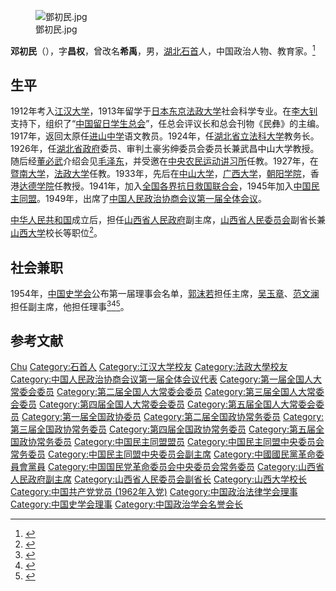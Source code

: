 [[File:鄧初民.jpg|thumb]]

'''邓初民'''（{{bd|1889年|10月20日|1981年|2月4日|catIdx=}}），字'''昌权'''，曾改名'''希禹'''，男，[[湖北|湖北]][[石首|石首]]人，中国政治人物、教育家。<ref>{{Cite web|title=民主战士邓初民,民主战士邓初民|url=http://mmlasw.gov.cn/news_Article.asp?Class_ID=4&Article_ID=41|accessdate=2019-09-10|work=中国民主同盟六安市委员会|archive-date=2020-04-30|archive-url=https://web.archive.org/web/20200430142127/http://mmlasw.gov.cn/news_Article.asp?Class_ID=4&Article_ID=41|dead-url=no}}</ref>

== 生平 ==
1912年考入[[江汉大学|江汉大学]]，1913年留学于[[日本|日本]][[东京|东京]][[法政大学|法政大学]]社会科学专业。在[[李大钊|李大钊]]支持下，组织了“[[中国留日学生总会|中国留日学生总会]]”，任总会评议长和总会刊物《民彝》的主编。1917年，返回太原任[[进山中学|进山中学]]语文教员。1924年，任[[湖北省立法科大学|湖北省立法科大学]]教务长。1926年，任[[湖北省政府|湖北省政府]]委员、审判土豪劣绅委员会委员长兼武昌中山大学教授。随后经[[董必武|董必武]]介绍会见[[毛泽东|毛泽东]]，并受邀在[[中央农民运动讲习所|中央农民运动讲习所]]任教。1927年，在[[暨南大学|暨南大学]]，[[法政大学|法政大学]]任教。1933年，先后在[[中山大学|中山大学]]，[[广西大学|广西大学]]，[[朝阳学院|朝阳学院]]，香港[[达德学院|达德学院]]任教授。1941年，加入[[全国各界抗日救国联合会|全国各界抗日救国联合会]]，1945年加入[[中国民主同盟|中国民主同盟]]。1949年，出席了[[中国人民政治协商会议第一届全体会议|中国人民政治协商会议第一届全体会议]]。

[[中华人民共和国|中华人民共和国]]成立后，担任[[山西省人民政府|山西省人民政府]]副主席，[[山西省人民委员会|山西省人民委员会]]副省长兼[[山西大学|山西大学]]校长等职位<ref>{{Cite web |url=http://gjs.sysu.edu.cn/zsdxxs/ms/10156.htm |title=邓初民教授 |access-date=2011-04-10 |archive-url=https://web.archive.org/web/20120907181927/http://gjs.sysu.edu.cn/zsdxxs/ms/10156.htm |archive-date=2012-09-07 |dead-url=yes }}</ref>。

== 社会兼职 ==
1954年，[[中国史学会|中国史学会]]公布第一届理事会名单，[[郭沫若|郭沫若]]担任主席，[[吴玉章|吴玉章]]、[[范文澜|范文澜]]担任副主席，他担任理事<ref>{{Cite book|title=观点 历史2004|last=[[钱蓉|钱蓉]]主编|publisher=[[福建人民出版社|福建人民出版社]]|location=福州|year=2005.06|isbn=7-211-05020-9|pages=6}}</ref><ref>{{Cite book|title=邵循正先生百年诞辰纪念文集 续编|last=[[戴学稷|戴学稷]]，徐如编|year=2009.11|pages=301}}</ref><ref>{{Cite book|title=1955人民手册|last=[[张蓬舟|张蓬舟]]，[[张仪郑|张仪郑]]编辑|publisher=大公报社|year=1955.01|pages=417}}</ref>。

== 参考文献 ==
{{reflist}}

{{Navboxes 
| title  = 邓初民在[[中国民主同盟|中国民主同盟]]的职务
| list1  =
{{中国民主同盟第一届中央委员会}}
{{中国民主同盟第二届中央委员会}}
{{中国民主同盟第三届中央委员会}}
{{中国民主同盟第四届中央委员会}}
}}
{{Navboxes 
| title  = 邓初民在[[中国国民党革命委员会|中国国民党革命委员会]]的职务
| list1  =
{{中国国民党革命委员会第一届中央执行委员会}}
}}
{{Navboxes
| title  = 邓初民在[[中国史学会|中国史学会]]的职务
| list1  =
{{中国史学会第一届理事会}}
}}
{{Navboxes 
| title  = 邓初民在[[中国政治法律学会|中国政治法律学会]]的职务
| list1  =
{{中国政治法律学会第三届理事会}}
{{中国政治法律学会第四届理事会}}
}}
{{Navboxes
| title  = 邓初民在[[中国政治学会_(中华人民共和国)|中国政治学会]]的职务
| list1  =
{{中国政治学会第一届理事会}}
}}

{{Authority control}}
{{DEFAULTSORT:Deng邓}}
[[Category:邓姓|Chu]]
[[Category:石首人|Category:石首人]]
[[Category:江汉大学校友|Category:江汉大学校友]]
[[Category:法政大學校友|Category:法政大學校友]]
[[Category:中国人民政治协商会议第一届全体会议代表|Category:中国人民政治协商会议第一届全体会议代表]]
[[Category:第一届全国人大常委会委员|Category:第一届全国人大常委会委员]]
[[Category:第二届全国人大常委会委员|Category:第二届全国人大常委会委员]]
[[Category:第三届全国人大常委会委员|Category:第三届全国人大常委会委员]]
[[Category:第四届全国人大常委会委员|Category:第四届全国人大常委会委员]]
[[Category:第五届全国人大常委会委员|Category:第五届全国人大常委会委员]]
[[Category:第一届全国政协委员|Category:第一届全国政协委员]]
[[Category:第二届全国政协常务委员|Category:第二届全国政协常务委员]]
[[Category:第三届全国政协常务委员|Category:第三届全国政协常务委员]]
[[Category:第四届全国政协常务委员|Category:第四届全国政协常务委员]]
[[Category:第五届全国政协常务委员|Category:第五届全国政协常务委员]]
[[Category:中国民主同盟盟员|Category:中国民主同盟盟员]]
[[Category:中国民主同盟中央委员会常务委员|Category:中国民主同盟中央委员会常务委员]]
[[Category:中国民主同盟中央委员会副主席|Category:中国民主同盟中央委员会副主席]]
[[Category:中國國民黨革命委員會黨員|Category:中國國民黨革命委員會黨員]]
[[Category:中国国民党革命委员会中央委员会常务委员|Category:中国国民党革命委员会中央委员会常务委员]]
[[Category:山西省人民政府副主席|Category:山西省人民政府副主席]]
[[Category:山西省人民委员会副省长|Category:山西省人民委员会副省长]]
[[Category:山西大学校长|Category:山西大学校长]]
[[Category:中国共产党党员_(1962年入党)|Category:中国共产党党员 (1962年入党)]]
[[Category:中国政治法律学会理事|Category:中国政治法律学会理事]]
[[Category:中国史学会理事|Category:中国史学会理事]]
[[Category:中国政治学会名誉会长|Category:中国政治学会名誉会长]]